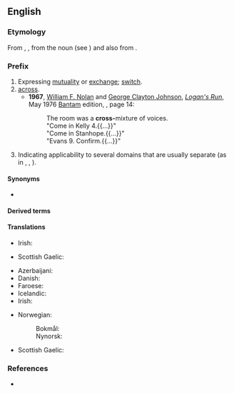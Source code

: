 {{also|cross|Cross|crôs}}
==English==

===Etymology===
From {{inh|en|enm|cros-}}, {{m|enm|crosse-|t=relating to a cross, forming a cross, in the shape of a cross or x}}, from the noun (see {{m|en|cross}}) and also from {{m|en|across}}.

===Prefix===
{{en-prefix}}

# Expressing [[mutuality]] or [[exchange]]; [[switch]].
# [[across]].
#* '''1967''', [[w:William F. Nolan|William F. Nolan]] and [[w:George Clayton Johnson|George Clayton Johnson]], [[w:Logan's Run|''Logan's Run'']], May 1976 [[w:Bantam Books|Bantam]] edition, {{ISBN|0553025171}}, page 14:
#*: The room was a '''cross-'''mixture of voices.
#*: "Come in Kelly 4.{{...}}"
#*: "Come in Stanhope.{{...}}"
#*: "Evans 9. Confirm.{{...}}"
# Indicating applicability to several domains that are usually separate (as in {{m|en|crossclass}}, {{m|en|crosslinguistic}}, {{m|en|cross-platform}}).

====Synonyms====
* {{l|en|x-}} {{gloss|abbreviation}}

====Derived terms====
{{prefixsee|en|cross-}}
{{der3
|en|cross-bencher
|crossbody
|cross-browser
|cross-dresser
|cross-link
|cross-talk
|cross-train
}}

====Translations====
{{trans-top|indicating an exchange or switch}}
* Irish: {{t|ga|tras-}}
{{trans-mid}}
* Scottish Gaelic: {{t|gd|tair-}}
{{trans-bottom}}

{{trans-top|indicating a direction (across)}}
* Azerbaijani: {{t+|az|köndələn}}
* Danish: {{t|da|tvær-}}
* Faroese: {{t|fo|tvør-}}
* Icelandic: {{t|is|þver-}}
* Irish: {{t|ga|tras-}}
{{trans-mid}}
* Norwegian:
*: Bokmål: {{t|nb|tverr-}}
*: Nynorsk: {{t|nn|tverr-}}
* Scottish Gaelic: {{t|gd|tair-}}
{{trans-bottom}}

===References===
* {{R:Lexico}}
